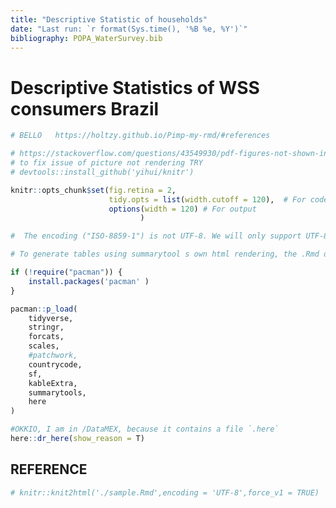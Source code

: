 ```yaml
---
title: "Descriptive Statistic of households"
date: "Last run: `r format(Sys.time(), '%B %e, %Y')`"
bibliography: POPA_WaterSurvey.bib
---
```


# Descriptive Statistics of WSS consumers Brazil

```r
# BELLO   https://holtzy.github.io/Pimp-my-rmd/#references

# https://stackoverflow.com/questions/43549930/pdf-figures-not-shown-in-html-files-produced-by-rmarkdown-when-open-with-firefox
# to fix issue of picture not rendering TRY 
# devtools::install_github('yihui/knitr')

knitr::opts_chunk$set(fig.retina = 2,
                      tidy.opts = list(width.cutoff = 120),  # For code
                      options(width = 120) # For output
							 )  

#  The encoding ("ISO-8859-1") is not UTF-8. We will only support UTF-8 in the future. Please re-save your file "sample.Rmd" with the UTF-8 encoding.

# To generate tables using summarytool s own html rendering, the .Rmd document s configuration part (yaml) must point to the package s summarytools.css file.
```

```r
if (!require("pacman")) {
	install.packages('pacman' )
}

pacman::p_load( 
	tidyverse,
	stringr,
	forcats,
	scales,
	#patchwork,
	countrycode,
	sf,
	kableExtra,
	summarytools,
	here
)

#OKKIO, I am in /DataMEX, because it contains a file `.here`
here::dr_here(show_reason = T)
```



## REFERENCE



```r
# knitr::knit2html('./sample.Rmd',encoding = 'UTF-8',force_v1 = TRUE)
```

